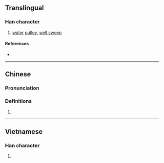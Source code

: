 {{character info/new}}
==Translingual==

===Han character===
{{Han char|rn=75|rad=木|as=10|sn=14|four=46943|canj=DHAJ,XDHAJ|ids=⿰木皋}}

# [[water]] [[pulley]], [[well sweep]]

====References====
* {{Han ref|kx=0546.251|dkj=15345|dj=0934.170|hdz=21264.130|uh=69D4|ud=27092|bh=E252|bd=57938}}

----

==Chinese==
{{zh-forms}}

===Pronunciation===
{{zh-pron
|m=gāo
|c=gou1
|mc=
|oc=
|ma=
|cat=n
}}

===Definitions===
{{zh-hanzi}}

# {{rfdef|lang=zh}}

----

==Vietnamese==

===Han character===
{{vi-readings|rs=木10| hanviet = cau}}

# {{defn|lang=vi|sort=木10}}